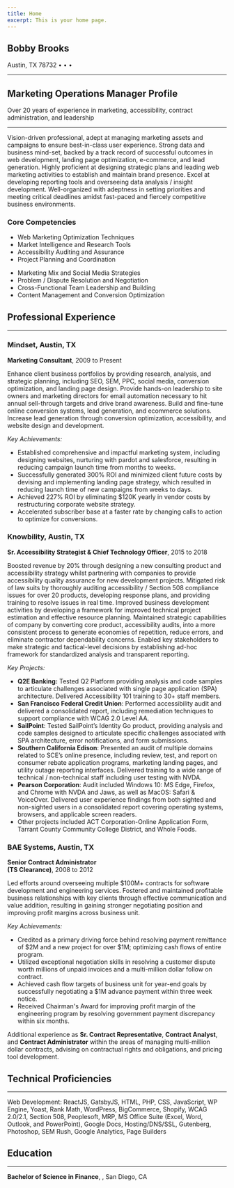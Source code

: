 ```yaml
---
title: Home
excerpt: This is your home page.
---
```



<Section py="8" bg="muted">
<Container>




<H1 mb="2" style={{ textAlign: `center`, }}>Bobby Brooks</H1>

<P my="2" style={{ textAlign: `center`,}}>Austin, TX 78732 • <Block src="contentLink" href="tel:+15125508688" text="(512) 550-8688" /> • <Block src="contentLink" href="mailto:brooksrob@me.com" text="Email" /> • <Block src="contentLink" text="LinkedIn" href="https://linkedin.com/in/bbatx" /></P>

<Hr border="2" color="primary"/>

<H2 my="2" style={{ marginBottom: `10px`, textAlign: `center`,}}>Marketing Operations Manager Profile</H2>

<P my="2" style={{textAlign: `center`,fontStyle: `italic`,}}>Over 20 years of experience in marketing, accessibility, contract administration, and leadership</P>

<Hr border="2" color="primary"/>

<P lineHeight="relaxed">
Vision-driven professional, adept at managing marketing assets and campaigns to ensure best-in-class user experience. Strong data and business mind-set, backed by a track record of successful outcomes in web development, landing page optimization, e-commerce, and lead generation. Highly proficient at designing strategic plans and leading web marketing activities to establish and maintain brand presence. Excel at developing reporting tools and overseeing data analysis / insight development. Well-organized with adeptness in setting priorities and meeting critical deadlines amidst fast-paced and fiercely competitive business environments.</P>

<H3 textAlign="center">Core Competencies</H3>

<Grid col="1|2" gap="0|16" mb="16">

<Div>

<Ul my="0">
<Li>Web Marketing Optimization Techniques</Li>
<Li>Market Intelligence and Research Tools</Li>
<Li>Accessibility Auditing and Assurance</Li>
<Li>Project Planning and Coordination</Li>
</Ul>

</Div>

<Div>

<Ul my="0">
<Li>Marketing Mix and Social Media Strategies</Li>
<Li>Problem / Dispute Resolution and Negotiation</Li>
<Li>Cross-Functional Team Leadership and Building</Li>
<Li>Content Management and Conversion Optimization</Li>
</Ul>

</Div>

</Grid>

</Container>
</Section>

<Section py="8" bg="background">
<Container>

<H2 mb="0">Professional Experience</H2>
<Hr border="2" color="primary" />

<Div my="16">

<Div mb="8">
<H3 mb="0">Mindset, Austin, TX</H3>
<Strong>Marketing Consultant</Strong>, 2009 to Present<Br />
</Div>


Enhance client business portfolios by providing research, analysis, and strategic planning, including SEO, SEM, PPC, social media, conversion optimization, and landing page design. Provide hands-on leadership to site owners and marketing directors for email automation necessary to hit annual sell-through targets and drive brand awareness. Build and fine-tune online conversion systems, lead generation, and ecommerce solutions. Increase lead generation through conversion optimization, accessibility, and website design and development.

_Key Achievements:_

- Established comprehensive and impactful marketing system, including designing websites, nurturing with pardot and salesforce, resulting in reducing campaign launch time from months to weeks.
- Successfully generated 300% ROI and minimized client future costs by devising and implementing landing page strategy, which resulted in reducing launch time of new campaigns from weeks to days.
- Achieved 227% ROI by eliminating $120K yearly in vendor costs by restructuring corporate website strategy.
- Accelerated subscriber base at a faster rate by changing calls to action to optimize for conversions.

</Div>
</Container>
</Section>

<Section py="8" bg="muted">
<Container>

<Div my="16">
<Div mb="8">
<H3 mb="0">Knowbility, Austin, TX <Br /></H3>
<Strong>Sr. Accessibility Strategist & Chief Technology Officer</Strong>, 2015 to 2018
</Div>

Boosted revenue by 20% through designing a new consulting product and accessibility strategy whilst partnering with companies to provide accessibility quality assurance for new development projects. Mitigated risk of law suits by thoroughly auditing accessibility / Section 508 compliance issues for over 20 products, developing response plans, and providing training to resolve issues in real time. Improved business development activities by developing a framework for improved technical project estimation and effective resource planning. Maintained strategic capabilities of company by converting core product, accessibility audits, into a more consistent process to generate economies of repetition, reduce errors, and eliminate contractor dependability concerns. Enabled key stakeholders to make strategic and tactical-level decisions by establishing ad-hoc framework for standardized analysis and transparent reporting.

_Key Projects:_
- __Q2E Banking:__ Tested Q2 Platform providing analysis and code samples to articulate challenges associated with single page application (SPA) architecture. Delivered Accessibility 101 training to 30+ staff members.
- __San Francisco Federal Credit Union__: Performed accessibility audit and delivered a consolidated report, including remediation techniques to support compliance with WCAG 2.0 Level AA.
- __SailPoint__: Tested SailPoint’s Identity Go product, providing analysis and code samples designed to articulate specific challenges associated with SPA architecture, error notifications, and form submissions.
- __Southern California Edison__: Presented an audit of multiple domains related to SCE’s online presence, including review, test, and report on consumer rebate application programs, marketing landing pages, and utility outage reporting interfaces. Delivered training to a wide range of technical / non-technical staff including user testing with NVDA.
- __Pearson Corporation__: Audit included Windows 10: MS Edge, Firefox, and Chrome with NVDA and Jaws, as well as MacOS: Safari & VoiceOver. Delivered user experience findings from both sighted and non-sighted users in a consolidated report covering operating systems, browsers, and applicable screen readers.
- Other projects included ACT Corporation-Online Application Form, Tarrant County Community College District, and Whole Foods.

</Div>

</Container>
</Section>


<Section py="8" bg="background">
<Container>

<Div my="16">
<Div mb="8">
<H3 mb="0">BAE Systems, Austin, TX</H3>
<Strong>Senior Contract Administrator <Br />(TS Clearance)</Strong>, 2008 to 2012
</Div>

Led efforts around overseeing multiple $100M+ contracts for software development and engineering services. Fostered and maintained profitable business relationships with key clients through effective communication and value addition, resulting in gaining stronger negotiating position and improving profit margins across business unit.

_Key Achievements:_

- Credited as a primary driving force behind resolving payment remittance of $2M and a new project for over $1M; optimizing cash flows of entire program.
- Utilized exceptional negotiation skills in resolving a customer dispute worth millions of unpaid invoices and a multi-million dollar follow on contract.
- Achieved cash flow targets of business unit for year-end goals by successfully negotiating a $1M advance payment within three week notice.
- Received Chairman's Award for improving profit margin of the engineering program by resolving government payment discrepancy within six months.

<P mx="2" style={{textAlign: `center`}}>
Additional experience as <Strong>Sr. Contract Representative</Strong>, <Strong>Contract Analyst</Strong>, and <Strong>Contract Administrator</Strong> within the areas of managing multi-million dollar contracts, advising on contractual rights and obligations, and pricing tool development.</P>

</Div>

</Container>
</Section>

<Section py="8" bg="muted">
<Container>


<H2 mb="0">Technical Proficiencies</H2>
<Hr border="2" color="primary" />

Web Development: ReactJS, GatsbyJS, HTML, PHP, CSS, JavaScript, WP Engine, Yoast, Rank Math, WordPress, BigCommerce, Shopify, WCAG 2.0/2.1, Section 508, Peoplesoft, MRP, MS Office Suite (Excel, Word, Outlook, and PowerPoint), Google Docs, Hosting/DNS/SSL, Gutenberg, Photoshop, SEM Rush, Google Analytics, Page Builders

<H2 mb="0">Education</H2>
<Hr border="2" color="primary" />

__Bachelor of Science in Finance__, <Block src="contentLink" text="San Diego State University" href="https://sdsu.edu" />, San Diego, CA

</Container>
</Section>